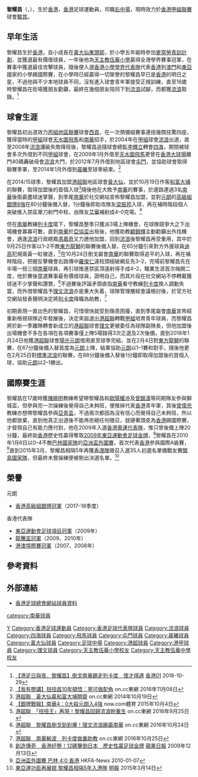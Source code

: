 {{Infobox football biography
| name        = 黎耀昌 <br> Lai Yiu Cheong
| image       = Lai Yiu Cheong.JPG
| fullname    = 黎耀昌
| nickname    = 球王昌、扭扭昌、視帝
| birth_date  = {{birth date and age|1988|9|25}}
| birth_place = {{HKG-1959}}
| height      = {{height|m=1.75}}
| position    = [[右中場|右中場]]
| currentclub = [[駿其足球會|駿其]]
| clubnumber  = 12
| years1 =  2003–2004
| clubs1 = [[西貢區足球會|西貢]]
| caps1  = 
| goals1 = 
| years2 = 2004–2008
| clubs2 = [[香港流浪足球會|流浪]]
| caps2  = 11
| goals2 = 0
| years3 = 2008–2009
| clubs3 = [[四海體育會|四海]] 
| caps3  = 9
| goals3 = 1
| years4 = 2009–2012
| clubs4 = → [[天水圍飛馬|天水圍飛馬]] 
| caps4  = 43
| goals4 = 5
| years5 =  2012–2013
| clubs5 =  → [[屯門足球隊|屯門]]
| caps5  = 22
| goals5 = 2
| years6 = 2014
| clubs6 = → [[晨曦體育會|晨曦]] 
| caps6  = 9
| goals6 = 2
| years7 = 2014–2015
| clubs7 = [[黃大仙區康樂體育會|黃大仙]]
| caps7  = 18
| goals7 = 1
| years8 = 2015–2017
| clubs8 = [[南華足球隊|南華]]
| caps8  = 3
| goals8 = 0
| years9 = 2016–2017
| clubs9 = → [[香港流浪足球會|理文流浪]] 
| caps9  = 13
| goals9 = 3
| years10 = 2017–2019
| clubs10 = [[理文足球會|理文]] 
| caps10  = 10
| goals10 = 0
| years11 = 2018
| clubs11 = → [[元朗足球會|陽光元朗]] 
| caps11  = 2
| goals11 = 1
| years12 = 2019–
| clubs12 = [[駿其足球會|駿其]]
| caps12  = 0
| goals12 = 0
| nationalyears1 = 2008–2010
| nationalteam1  = [[香港奧運足球代表隊|香港U23]]
| nationalcaps1  = 4
| nationalgoals1 = 0
| nationalyears2 = 2010–
| nationalteam2  = [[香港足球代表隊|香港]]
| nationalcaps2  = 2
| nationalgoals2 = 0
| medaltemplates = {{MedalCountry|[[香港|香港]]}}
{{MedalSport | {{link-en|東亞運動會足球比賽|Football at the East Asian Games}}}}
{{MedalGold  | [[2009年東亞運動會足球比賽|2009年香港]] | [[足球|足球]]}}
| pcupdate = 2016年10月25日
}}

'''黎耀昌'''（{{lang-en|Lai Yiu Cheong}}，{{bd|1988年|9月25日|catIdx=L}}），生於[[香港|香港]]，[[香港|香港]]足球運動員，司職[[右中場|右中場]]，現時效力於[[香港甲組聯賽|香港甲組聯賽]]球會[[駿其足球會|駿其]]。

==早年生活==
黎耀昌生於[[香港|香港]]，自小成長在[[黃大仙_(香港地方)|黃大仙]][[東頭邨|東頭邨]]，於小學五年級時參加[[麥當勞|麥當勞青訓計劃]]，並獲選最有價值球員，一年後他為[[天主教伍華小學|天主教伍華小學]]贏得全港學界賽事冠軍，在賽事中獲選最佳攻擊球員，隨後便入選[[香港學界足球隊|香港小學學界代表隊]]代表[[香港|香港]]到[[澳門|澳門]]和[[東亞|東亞]]國家的小學踢國際賽，在小學時已經贏得一切榮譽的黎耀昌早已是[[香港|香港]]的明日之星，不過他與不少本地球員不同，沒有進入球會青年軍接受正規訓練，直至16歲時黎耀昌在街場獲朋友勸籲，最終在幾個朋友陪同下到[[香港流浪足球會|流浪]]試腳，而都獲[[香港流浪足球會|流浪]]取錄。<ref>[http://www.hk01.com/%E9%AB%94%E8%82%B2/51240/-%E6%B8%AF%E8%B6%B3%E6%97%A5%E8%88%87%E5%A4%9C-%E9%BB%8E%E8%80%80%E6%98%8C-%E5%80%92%E6%88%88%E5%8D%97%E8%8F%AF%E8%B8%A2%E8%B5%B0%E5%88%97%E5%8D%A1%E5%BA%A6-%E6%87%B7%E6%89%8D%E5%BE%97%E9%81%87 【港足日與夜．黎耀昌】倒戈南華踢走列卡度　懷才得遇] {{Wayback|url=http://www.hk01.com/%E9%AB%94%E8%82%B2/51240/-%E6%B8%AF%E8%B6%B3%E6%97%A5%E8%88%87%E5%A4%9C-%E9%BB%8E%E8%80%80%E6%98%8C-%E5%80%92%E6%88%88%E5%8D%97%E8%8F%AF%E8%B8%A2%E8%B5%B0%E5%88%97%E5%8D%A1%E5%BA%A6-%E6%87%B7%E6%89%8D%E5%BE%97%E9%81%87 |date=20170329131633 }} [[香港01|香港01]] 2016-10-29</ref> 

==球會生涯==
黎耀昌初出道效力[[香港丙組（地區）足球聯賽|丙組地區聯賽]]球會[[西貢區足球會|西貢]]，在一次預備組賽事連扭幾關技驚四座，獲得當時的[[香港甲組足球聯賽|甲組]]球會[[香港飛馬足球會|天水圍飛馬]]和[[南華足球隊|南華]]招手，於2004年在[[香港甲組足球聯賽|甲組]]球會[[香港流浪足球會|流浪]]出道，直至2008年[[香港流浪足球會|流浪]]護級失敗降班後，黎耀昌追隨球會總監[[李輝立|李輝立]]轉會[[四海體育會|四海]]，期間被球會多次外借到不同[[香港甲組足球聯賽|甲組]]球會，在2009年1月外借至[[香港飛馬足球會|天水圍飛馬]]更曾在[[香港大球場|香港大球場]]離門40碼轟破母會[[香港流浪足球會|流浪]]大門，於2012年7月外借到地區球會[[屯門足球隊|屯門]]，並協助球會取得聯賽季軍，至2014年1月外借到[[晨曦體育會|晨曦]]至球季結束。<ref>[http://hk.on.cc/hk/bkn/cnt/sport/20161108/bkn-20161108003026855-1108_00882_001.html 【我有嘢講】扭扭昌10年頓悟：寧可做配角] {{Wayback|url=http://hk.on.cc/hk/bkn/cnt/sport/20161108/bkn-20161108003026855-1108_00882_001.html |date=20161108195446 }} on.cc東網 2016年11月08日</ref>

在2014/15球季，黎耀昌加盟[[港超聯|港超聯]]地區球會[[黃大仙區康樂體育會|黃大仙]]，並於10月19日作客[[和富大埔|和富大埔]]的聯賽，取得加盟後的首個入球<ref>[http://hk.on.cc/hk/bkn/cnt/sport/20141019/bkn-20141019163755050-1019_00882_001.html 港超聯　黃大仙贏和富大埔開齋] {{Wayback|url=http://hk.on.cc/hk/bkn/cnt/sport/20141019/bkn-20141019163755050-1019_00882_001.html |date=20160623234229 }} on.cc東網 2014年10月19日</ref>隨後他在大敗予[[南華足球隊|南華]]的賽事，於邊路連過3名[[南華足球隊|南華]]後衛贏盡球迷掌聲，到季尾[[南華足球隊|南華]]於社交網站宣佈黎耀昌加盟，並對[[元朗足球會|元朗]]的[[2015–16年香港高級組銀牌|高級組銀牌8強]]在80分鐘後備入替，1分鐘後即助攻隊友[[梁振邦|梁振邦]]入球，再在補時階段個人突破推入禁區單刀射門中柱，由隊友[[馬哈馬·艾華|艾華]]補射成4–0完場。<ref>[http://news.now.com/home/sports/player?newsId=sp13390127198 【銀牌戰報】南華4：0大殺元朗入4強] {{Wayback|url=http://news.now.com/home/sports/player?newsId=sp13390127198 |date=20160610025115 }}  now.com體育 2015年10月4日</ref>

但在[[南華足球隊|南華]]教練[[荷西·列卡度·蘭保|列卡度]]麾下，黎耀昌整季只獲派3場上陣機會，在球隊競爭大之下出場機會寡寡可數，直到[[南華足球隊|南華]]於[[2016年亞洲足協盃|亞協盃]]出局後，他獲助教[[顧錦輝|顧錦輝]]主動勸籲出外找機會，適逢[[香港流浪足球會|流浪]]行政總裁[[馮嘉奇|馮嘉奇]]又力邀他加盟，回到[[香港流浪足球會|流浪]]後黎耀昌再受重用，其中於9月25日作客以1–2不敵[[東方足球隊|東方龍獅]]的聯賽後備入替，在65分鐘引來對方外援球員[[迪高·伊利|迪高]]犯規兩黃一紅被逐，<ref>[http://hk.on.cc/hk/bkn/cnt/sport/20160925/bkn-20160925215437969-0925_00882_001.html 港超聯　「扭扭王」再現！黎耀昌回歸流浪盼重生] {{Wayback|url=http://hk.on.cc/hk/bkn/cnt/sport/20160925/bkn-20160925215437969-0925_00882_001.html |date=20160927142114 }} on.cc東網 2016年9月25日</ref>在10月24日倒戈屬會[[南華足球隊|南華]]的聯賽取得追平的入球，再在補時階段，把握反擊機會右路傳中[[羅俊仁|羅俊仁]]遠柱頭槌破網反先3–2，完場前黎耀昌先在半場一扭三個[[南華足球隊|南華]]球員，再引球推進禁區頂遠射得手成4–2，職業生涯首次梅開二度，他於賽後當選賽事最有價值球員，證明自己，而其片段在社交網站不停轉載獲球迷不少掌聲和讚賞，<ref>[http://hk.on.cc/hk/bkn/cnt/sport/20161024/bkn-20161024215051609-1024_00882_001.html 港超聯　黎耀昌倒戈勁到爆！理文流浪踢贏南華] {{Wayback|url=http://hk.on.cc/hk/bkn/cnt/sport/20161024/bkn-20161024215051609-1024_00882_001.html |date=20161024230346 }} on.cc東網 2016年10月24日</ref>不過賽後評論矛頭直指[[南華足球隊|南華]]看守教練[[荷西·列卡度·蘭保|列卡度]]換人調動失當，而外借黎耀昌予[[香港流浪足球會|理文流浪]]亦是重大失着，球隊管理層經會議檢討後，於官方社交網站發表聲明決定將[[荷西·列卡度·蘭保|列卡度]]降職為助教，<ref>[http://hk.on.cc/hk/bkn/cnt/sport/20161025/bkn-20161025181058411-1025_00882_001.html 港超聯　南華輸波　列卡度做番助教] {{Wayback|url=http://hk.on.cc/hk/bkn/cnt/sport/20161025/bkn-20161025181058411-1025_00882_001.html |date=20161026164614 }}  on.cc東網 2016年10月25日</ref>

初期表現一直出色的黎耀昌，可惜很快就受到傷患困擾，直到季尾屬會[[南華足球隊|南華]]宣佈經重新檢視球隊近年發展後，決定來屆退出[[港超聯|港超聯]]轉戰[[香港甲組聯賽|甲組]]培育青年球員，而黎耀昌將於新一季離隊轉會新成立的[[港超聯|港超聯]]球會[[理文足球會|理文]]更被委任為球隊副隊長，但他加盟後出場機會不多在各項在各項賽事僅上陣5場錄得3次正選及2次後備，直到2018年1月24日他獲[[港超聯|港超聯]]球會[[元朗足球會|陽光元朗]]借用直至球季完結，並在2月4日對[[東方足球隊|東方龍獅]]的聯賽，在67分鐘後備入替首度為[[元朗足球會|元朗]]上陣，結果協助[[元朗足球會|元朗]]以1–1賽和對手，隨後他更在2月25日對[[香港流浪足球會|標準流浪]]的聯賽，在88分鐘後備入替後1分鐘即取得加盟後的首個入球，協助[[元朗足球會|元朗]]以2–1勝出。

==國際賽生涯==
黎耀昌在17歲時獲[[陳曉明|陳曉明]]教練希望帶黎耀昌和[[歐陽耀冲|歐陽耀冲]]及[[曾錦濤|曾錦濤]]等同期隊友參與獅城盃，但參與完一次操練後覺得自己未夠班，便推掉代表[[香港17歲以下足球代表隊|香港]]青年軍，其後[[曾偉忠|曾偉忠]]教練亦想帶黎耀昌參與[[亞青盃|亞青盃]]，不過兩次都因為沒有信心而覺得自己未夠班，所以他都放棄，直到他真正出道後不能再拒絕任何徵召，就硬著頭皮為[[香港奧運足球代表隊|香港]]踢國際賽，才發現自己有能力應付到，他在2009年入選[[香港奧運足球代表隊|香港奧運代表隊]]，惟只曾後備上陣20分鐘，最終助[[香港奧運足球代表隊|香港]]歷史性贏得奪取[[2009年東亞運動會足球比賽|2009年東亞運動會足球金牌]]，<ref>[http://hk.apple.nextmedia.com/news/first/20091213/13519066 創造傳奇　香港好嘢！12碼擊倒日本　歷史性贏足球金牌] {{Wayback|url=http://hk.apple.nextmedia.com/news/first/20091213/13519066 |date=20170305005739 }} [[蘋果日報|蘋果日報]] 2009年12月13日</ref>黎耀昌在2010年1月6日以0–4不敵[[巴林國家足球隊|巴林國家隊]]的[[2011年亞洲盃足球賽|亞洲盃外圍賽]]，首次代表[[香港足球代表隊|香港]]參與國際A級賽，<ref>[http://www.hkfa.com/news_details/7355 亞洲盃外圍賽 巴林 4:0 香港] {{Wayback|url=http://www.hkfa.com/news_details/7355 |date=20160603115958 }} HKFA-News 2010-01-07</ref>直到2015年3月，黎耀昌相隔5年再獲[[香港足球代表隊|香港隊]]徵召入選35人初選名單備戰友賽[[關島國家足球隊|關島國家隊]]，但最終未嘗操練便被剔出決選名單。<ref>[http://news.mingpao.com/pns/%E6%9D%B1%E4%BA%9E%E9%81%8B%E5%8A%9F%E8%87%A3%E5%86%8D%E5%B1%95%E7%BF%85%20%E9%BB%8E%E8%80%80%E6%98%8C%E7%9B%B8%E9%9A%945%E5%B9%B4%E5%85%A5%E6%B8%AF%E9%9A%8A/web_tc/article/20150314/s00015/1426269425053 東亞運功臣再展翅 黎耀昌相隔5年入港隊] {{Wayback|url=http://news.mingpao.com/pns/%E6%9D%B1%E4%BA%9E%E9%81%8B%E5%8A%9F%E8%87%A3%E5%86%8D%E5%B1%95%E7%BF%85%20%E9%BB%8E%E8%80%80%E6%98%8C%E7%9B%B8%E9%9A%945%E5%B9%B4%E5%85%A5%E6%B8%AF%E9%9A%8A/web_tc/article/20150314/s00015/1426269425053 |date=20160610040045 }} [[明報|明報]] 2015年3月14日</ref>

==榮譽==
;元朗	
* [[2017–18年香港高級組銀牌|香港高級組銀牌冠軍]]（2017–18季度）
;香港代表隊
* [[2009年東亞運動會足球比賽|東亞運動會足球項目冠軍]]（2009年）
* [[龍騰盃國際足球邀請賽|龍騰盃冠軍]]（2009、2010年）
* [[港澳埠際足球賽|港澳埠際賽冠軍]]（2007、2008年）

==參考資料==
{{reflist}}

==外部連結==
* [http://www.hkfa.com/ch/club/2/detail?player=5178#gotab 香港足球總會網站球員資料]{{Wayback|url=http://www.hkfa.com/ch/club/2/detail?player=5178#gotab |date=20160325194140 }}


{{DEFAULTSORT:Lai Yiu Cheong}} 
[[Category:黎姓|Y]]
[[Category:香港足球運動員|Category:香港足球運動員]]
[[Category:香港足球代表隊球員|Category:香港足球代表隊球員]]
[[Category:流浪球員|Category:流浪球員]]
[[Category:四海球員|Category:四海球員]]
[[Category:飛馬球員|Category:飛馬球員]]
[[Category:屯門球員|Category:屯門球員]]
[[Category:晨曦球員|Category:晨曦球員]]
[[Category:黃大仙球員|Category:黃大仙球員]]
[[Category:足球中場|Category:足球中場]]
[[category:南華球員|category:南華球員]]
[[Category:港超球員|Category:港超球員]]
[[Category:港甲球員|Category:港甲球員]]
[[Category:理文球員|Category:理文球員]]
[[Category:天主教伍華小學校友|Category:天主教伍華小學校友]]
[[Category:天主教伍華中學校友|Category:天主教伍華中學校友]]